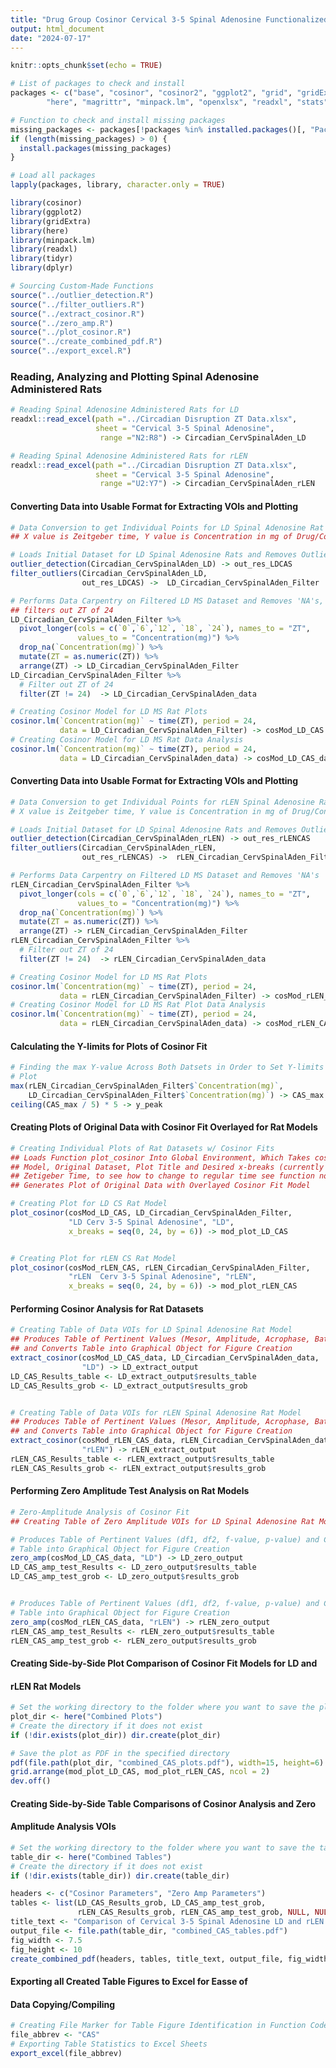 ```yaml
---
title: "Drug Group Cosinor Cervical 3-5 Spinal Adenosine Functionalized"
output: html_document
date: "2024-07-17"
---
```


```r
knitr::opts_chunk$set(echo = TRUE)

# List of packages to check and install
packages <- c("base", "cosinor", "cosinor2", "ggplot2", "grid", "gridExtra",
        "here", "magrittr", "minpack.lm", "openxlsx", "readxl", "stats", "tidyr", "dplyr")

# Function to check and install missing packages
missing_packages <- packages[!packages %in% installed.packages()[, "Package"]]
if (length(missing_packages) > 0) {
  install.packages(missing_packages)
}

# Load all packages
lapply(packages, library, character.only = TRUE)

library(cosinor)
library(ggplot2)
library(gridExtra)
library(here)
library(minpack.lm)
library(readxl)
library(tidyr)
library(dplyr)
```


```r
# Sourcing Custom-Made Functions
source("../outlier_detection.R")
source("../filter_outliers.R")
source("../extract_cosinor.R")
source("../zero_amp.R")
source("../plot_cosinor.R")
source("../create_combined_pdf.R")
source("../export_excel.R")
```


### Reading, Analyzing and Plotting Spinal Adenosine Administered Rats
```r
# Reading Spinal Adenosine Administered Rats for LD
readxl::read_excel(path ="../Circadian Disruption ZT Data.xlsx",
                   sheet = "Cervical 3-5 Spinal Adenosine",
                    range ="N2:R8") -> Circadian_CervSpinalAden_LD

# Reading Spinal Adenosine Administered Rats for rLEN
readxl::read_excel(path ="../Circadian Disruption ZT Data.xlsx",
                   sheet = "Cervical 3-5 Spinal Adenosine",
                    range ="U2:Y7") -> Circadian_CervSpinalAden_rLEN
```


#### Converting Data into Usable Format for Extracting VOIs and Plotting
``` r
# Data Conversion to get Individual Points for LD Spinal Adenosine Rat Model
## X value is Zeitgeber time, Y value is Concentration in mg of Drug/Content

# Loads Initial Dataset for LD Spinal Adenosine Rats and Removes Outliers
outlier_detection(Circadian_CervSpinalAden_LD) -> out_res_LDCAS
filter_outliers(Circadian_CervSpinalAden_LD, 
                out_res_LDCAS) ->  LD_Circadian_CervSpinalAden_Filter

# Performs Data Carpentry on Filtered LD MS Dataset and Removes 'NA's,
## filters out ZT of 24
LD_Circadian_CervSpinalAden_Filter %>%
  pivot_longer(cols = c(`0`,`6`,`12`, `18`, `24`), names_to = "ZT", 
               values_to = "Concentration(mg)") %>%
  drop_na(`Concentration(mg)`) %>%
  mutate(ZT = as.numeric(ZT)) %>%
  arrange(ZT) -> LD_Circadian_CervSpinalAden_Filter
LD_Circadian_CervSpinalAden_Filter %>%
  # Filter out ZT of 24
  filter(ZT != 24)  -> LD_Circadian_CervSpinalAden_data

# Creating Cosinor Model for LD MS Rat Plots
cosinor.lm(`Concentration(mg)` ~ time(ZT), period = 24,
           data = LD_Circadian_CervSpinalAden_Filter) -> cosMod_LD_CAS
# Creating Cosinor Model for LD MS Rat Data Analysis
cosinor.lm(`Concentration(mg)` ~ time(ZT), period = 24,
           data = LD_Circadian_CervSpinalAden_data) -> cosMod_LD_CAS_data

```

#### Converting Data into Usable Format for Extracting VOIs and Plotting
```r
# Data Conversion to get Individual Points for rLEN Spinal Adenosine Rat Model
# X value is Zeitgeber time, Y value is Concentration in mg of Drug/Content

# Loads Initial Dataset for LD Spinal Adenosine Rats and Removes Outliers
outlier_detection(Circadian_CervSpinalAden_rLEN) -> out_res_rLENCAS
filter_outliers(Circadian_CervSpinalAden_rLEN, 
                out_res_rLENCAS) ->  rLEN_Circadian_CervSpinalAden_Filter

# Performs Data Carpentry on Filtered LD MS Dataset and Removes 'NA's
rLEN_Circadian_CervSpinalAden_Filter %>%
  pivot_longer(cols = c(`0`,`6`,`12`, `18`, `24`), names_to = "ZT", 
               values_to = "Concentration(mg)") %>%
  drop_na(`Concentration(mg)`) %>%
  mutate(ZT = as.numeric(ZT)) %>%
  arrange(ZT) -> rLEN_Circadian_CervSpinalAden_Filter
rLEN_Circadian_CervSpinalAden_Filter %>%
  # Filter out ZT of 24
  filter(ZT != 24)  -> rLEN_Circadian_CervSpinalAden_data

# Creating Cosinor Model for LD MS Rat Plots
cosinor.lm(`Concentration(mg)` ~ time(ZT), period = 24,
           data = rLEN_Circadian_CervSpinalAden_Filter) -> cosMod_rLEN_CAS
# Creating Cosinor Model for LD MS Rat Plot Data Analysis
cosinor.lm(`Concentration(mg)` ~ time(ZT), period = 24,
           data = rLEN_Circadian_CervSpinalAden_data) -> cosMod_rLEN_CAS_data
```


#### Calculating the Y-limits for Plots of Cosinor Fit
```r
# Finding the max Y-value Across Both Datsets in Order to Set Y-limits of Future
# Plot
max(rLEN_Circadian_CervSpinalAden_Filter$`Concentration(mg)`, 
    LD_Circadian_CervSpinalAden_Filter$`Concentration(mg)`) -> CAS_max
ceiling(CAS_max / 5) * 5 -> y_peak
```


#### Creating Plots of Original Data with Cosinor Fit Overlayed for Rat Models
```r
# Creating Individual Plots of Rat Datasets w/ Cosinor Fits
## Loads Function plot_cosinor Into Global Environment, Which Takes cosMod 
## Model, Original Dataset, Plot Title and Desired x-breaks (currently set for
## Zetigeber Time, to see how to change to regular time see function notes) and
## Generates Plot of Original Data with Overlayed Cosinor Fit Model

# Creating Plot for LD CS Rat Model
plot_cosinor(cosMod_LD_CAS, LD_Circadian_CervSpinalAden_Filter, 
             "LD Cerv 3-5 Spinal Adenosine", "LD",
             x_breaks = seq(0, 24, by = 6)) -> mod_plot_LD_CAS


# Creating Plot for rLEN CS Rat Model
plot_cosinor(cosMod_rLEN_CAS, rLEN_Circadian_CervSpinalAden_Filter, 
             "rLEN  Cerv 3-5 Spinal Adenosine", "rLEN",
             x_breaks = seq(0, 24, by = 6)) -> mod_plot_rLEN_CAS
```


#### Performing Cosinor Analysis for Rat Datasets
```r
# Creating Table of Data VOIs for LD Spinal Adenosine Rat Model
## Produces Table of Pertinent Values (Mesor, Amplitude, Acrophase, Bathyphase)
## and Converts Table into Graphical Object for Figure Creation
extract_cosinor(cosMod_LD_CAS_data, LD_Circadian_CervSpinalAden_data,
                "LD") -> LD_extract_output
LD_CAS_Results_table <- LD_extract_output$results_table
LD_CAS_Results_grob <- LD_extract_output$results_grob


# Creating Table of Data VOIs for rLEN Spinal Adenosine Rat Model
## Produces Table of Pertinent Values (Mesor, Amplitude, Acrophase, Bathyphase)
## and Converts Table into Graphical Object for Figure Creation
extract_cosinor(cosMod_rLEN_CAS_data, rLEN_Circadian_CervSpinalAden_data,
                "rLEN") -> rLEN_extract_output
rLEN_CAS_Results_table <- rLEN_extract_output$results_table
rLEN_CAS_Results_grob <- rLEN_extract_output$results_grob
```


#### Performing Zero Amplitude Test Analysis on Rat Models
```r
# Zero-Amplitude Analysis of Cosinor Fit
## Creating Table of Zero Amplitude VOIs for LD Spinal Adenosine Rat Model

# Produces Table of Pertinent Values (df1, df2, f-value, p-value) and Converts 
# Table into Graphical Object for Figure Creation
zero_amp(cosMod_LD_CAS_data, "LD") -> LD_zero_output
LD_CAS_amp_test_Results <- LD_zero_output$results_table
LD_CAS_amp_test_grob <- LD_zero_output$results_grob


# Produces Table of Pertinent Values (df1, df2, f-value, p-value) and Converts 
# Table into Graphical Object for Figure Creation
zero_amp(cosMod_rLEN_CAS_data, "rLEN") -> rLEN_zero_output
rLEN_CAS_amp_test_Results <- rLEN_zero_output$results_table
rLEN_CAS_amp_test_grob <- rLEN_zero_output$results_grob
```


#### Creating Side-by-Side Plot Comparison of Cosinor Fit Models for LD and 
#### rLEN Rat Models
```r
# Set the working directory to the folder where you want to save the plot
plot_dir <- here("Combined Plots")
# Create the directory if it does not exist
if (!dir.exists(plot_dir)) dir.create(plot_dir)  

# Save the plot as PDF in the specified directory
pdf(file.path(plot_dir, "combined_CAS_plots.pdf"), width=15, height=6)
grid.arrange(mod_plot_LD_CAS, mod_plot_rLEN_CAS, ncol = 2)
dev.off()
```


#### Creating Side-by-Side Table Comparisons of Cosinor Analysis and Zero
#### Amplitude Analysis VOIs
```r
# Set the working directory to the folder where you want to save the tables
table_dir <- here("Combined Tables")
# Create the directory if it does not exist
if (!dir.exists(table_dir)) dir.create(table_dir)  

headers <- c("Cosinor Parameters", "Zero Amp Parameters")
tables <- list(LD_CAS_Results_grob, LD_CAS_amp_test_grob, 
               rLEN_CAS_Results_grob, rLEN_CAS_amp_test_grob, NULL, NULL)
title_text <- "Comparison of Cervical 3-5 Spinal Adenosine LD and rLEN Circadian Disruption Values"
output_file <- file.path(table_dir, "combined_CAS_tables.pdf")
fig_width <- 7.5
fig_height <- 10
create_combined_pdf(headers, tables, title_text, output_file, fig_width, fig_height)
```


#### Exporting all Created Table Figures to Excel for Easse of
#### Data Copying/Compiling
```r
# Creating File Marker for Table Figure Identification in Function Code
file_abbrev <- "CAS"
# Exporting Table Statistics to Excel Sheets
export_excel(file_abbrev)
```

